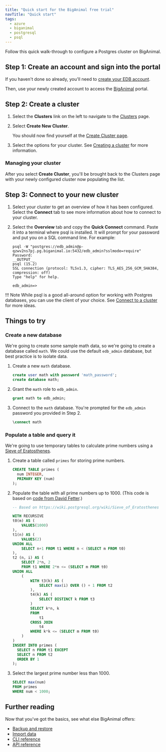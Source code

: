 ```yaml
---
title: "Quick start for the BigAnimal free trial"
navTitle: "Quick start" 
tags:
  - azure
  - biganimal
  - postgresql
  - psql
---
```


Follow this quick walk-through to configure a Postgres cluster on BigAnimal. 

## Step 1: Create an account and sign into the portal

If you haven't done so already, you'll need to [create your EDB account](detail/create_an_account). 

Then, use your newly created account to access the [BigAnimal](https://portal.biganimal.com) portal.


## Step 2: Create a cluster 

1. Select the **Clusters** link on the left to navigate to the [Clusters](https://portal.biganimal.com/clusters) page.

1. Select **Create New Cluster**.

    You should now find yourself at the [Create Cluster page](https://portal.biganimal.com/create-cluster).

1. Select the options for your cluster. See [Creating a cluster](/biganimal/latest/getting_started/creating_a_cluster/) for more information.

### Managing your cluster

After you select **Create Cluster**, you'll be brought back to the Clusters page with your newly configured cluster now populating the list. 

## Step 3: Connect to your new cluster

1. Select your cluster to get an overview of how it has been configured. Select the **Connect** tab to see more information about how to connect to your cluster.
2. Select the **Overview** tab and copy the **Quick Connect** command. Paste it into a terminal where psql is installed. It will prompt for your password and put you on a SQL command line. For example:

   ```shell
   psql -W "postgres://edb_admin@p-qzwv2ns7pj.pg.biganimal.io:5432/edb_admin?sslmode=require"
   Password:
   __OUTPUT__ 
   psql (15.2) 
   SSL connection (protocol: TLSv1.3, cipher: TLS_AES_256_GCM_SHA384, compression: off)
   Type "help" for help.

   edb_admin=> 
   ```

!!! Note
    While psql is a good all-around option for working with Postgres databases, you can use the client of your choice. See [Connect to a cluster](detail/connect_to_a_cluster) for more ideas.


## Things to try

### Create a new database

We're going to create some sample math data, so we're going to create a database called `math`. We could use the default `edb_admin` database, but best practice is to isolate data.

1. Create a new `math` database.

   ```sql
   create user math with password 'math_password';
   create database math;
   ```

2. Grant the `math` role to `edb_admin`.
   
   ```sql
   grant math to edb_admin;
   ```
2. Connect to the `math` database. You're prompted for the `edb_admin` password you provided in Step 2.

   ```sql
   \connect math
   ```


### Populate a table and query it

We're going to use temporary tables to calculate prime numbers using a [Sieve of Eratosthenes](https://en.wikipedia.org/wiki/Sieve_of_Eratosthenes).

1. Create a table called `primes` for storing prime numbers.

   ```sql
   CREATE TABLE primes (
     num INTEGER,
     PRIMARY KEY (num)
   );
   ```

2. Populate the table with all prime numbers up to 1000. (This code is based on [code from David Fetter](https://wiki.postgresql.org/wiki/Sieve_of_Eratosthenes).)

   ```sql
   -- Based on https://wiki.postgresql.org/wiki/Sieve_of_Eratosthenes
   
   WITH RECURSIVE
   t0(m) AS (
       VALUES(1000)
   ),
   t1(n) AS (
       VALUES(2)
   UNION ALL
       SELECT n+1 FROM t1 WHERE n < (SELECT m FROM t0)
   ),
   t2 (n, i) AS (
       SELECT 2*n, 2
       FROM t1 WHERE 2*n <= (SELECT m FROM t0)
   UNION ALL
       (
           WITH t3(k) AS (
               SELECT max(i) OVER () + 1 FROM t2
           ),
           t4(k) AS (
               SELECT DISTINCT k FROM t3
           )
           SELECT k*n, k
           FROM
               t1
           CROSS JOIN
               t4
           WHERE k*k <= (SELECT m FROM t0)
       )
   )
   INSERT INTO primes (
     SELECT n FROM t1 EXCEPT
     SELECT n FROM t2
     ORDER BY 1
   );
   ```

3. Select the largest prime number less than 1000.

   ```sql
   SELECT max(num)
   FROM primes
   WHERE num < 1000;
   ```

## Further reading

Now that you've got the basics, see what else BigAnimal offers:

- [Backup and restore](detail/experiment/backup_and_restore)
- [Import data](detail/experiment/import_data)
- [CLI reference](../reference/cli)
- [API reference](../reference/api)
